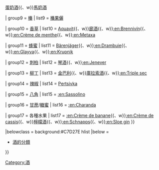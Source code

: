 {{Navbox with collapsible groups
| name      = 酒精飲料
| title     = [[酒|酒精]]飲料
| bodyclass = hlist
| state     = {{{state<includeonly>|collapsed</includeonly>}}}

| sect1 = 歷史和生產
| abbr1 = 生產
| list1 =  {{Navbox|child

 | group1 = 飲酒歷史
 | list1  = 
* {{en-link|酒精饮料历史|History of alcoholic beverages}}
* [[啤酒歷史]] 
* [[葡萄酒历史]] 

  | group2 = 生產
  | list2  =  
* [[酿酒]] 
* [[蒸餾]] 
* [[酒精發酵]] 
* [[葡萄酒酿制]]
  }}

| sect2 = 含[[酒|酒精]]的飲料
| abbr2 = 
| list2 =  {{Navbox|child
| image = [[File:Alcoholic beverages.jpg|100px]]

| group1 = [[酿造酒]]
| list1 = 
* [[啤酒]]
* [[葡萄酒]]
* [[米酒|酿造米酒]]
** [[黄酒]]
** [[日本清酒]]
** [[韓國清酒]]
** [[青稞酒]]
* [[蘋果酒]]
* [[蜂蜜酒]]
* [[:Category:釀造酒|其他釀造酒]]

| group2 = [[蒸餾酒]]
| list2 = 
* [[白蘭地]]
* [[威士忌]]
* [[伏特加]]
* [[琴酒]]
* [[蘭姆酒]]
* [[龍舌蘭酒]]
* [[烧酒]]
** [[白酒 (蒸餾酒)|白酒]]
** [[日本烧酒]]
** [[韩国烧酒]]
* [[力嬌酒]]
* [[:Category:蒸餾酒|其他蒸餾酒]]

| group3 = [[加强葡萄酒]]
| list3  = 
* [[馬德拉酒]]
* [[瑪薩拉酒]]
* [[波特酒]]
* [[雪利酒]]
* [[苦艾酒]]
* [[:Category:加強葡萄酒|其他加強葡萄酒]]
}}

| sect3 = [[蒸餾酒]]（按成分分类）
| abbr3 = 
| list3 =  {{Navbox|child
| image = [[File:Alambic.svg|50px]]

| group1 = [[水果]]
| list1  =  {{Navbox|child
| group4 = [[蘋果]]
| list4     =  
* {{en-link|Applejack|Applejack (beverage)}}
* {{en-link|Calvados|Calvados (brandy)}}

| group2 = [[腰果]]
| list2     =  
* {{en-link|芬尼酒|Feni (liquor)}}


| group3 = [[椰子]]|
| list3     =  
* {{en-link|东南亚亚力酒|Arrack}}
* [[兰班诺]]

| group1 = [[葡萄]]
| list1     =  
* [[白蘭地]]
* [[干邑白蘭地]]
* [[雅马邑白兰地]]
* [[皮斯可]]

| group5 = [[梅子]]
| list5     =  
* [[斯利沃威茨]]
* {{en-link|罗马尼亚梅子白兰地|Ţuică}}

| group6 = [[果渣]]
| list6     = 
* [[恰恰 (白兰地)|恰恰]]
* [[渣釀白蘭地]]
* {{en-link|果渣白兰地|Pomace brandy}}
* {{en-link|Orujo|Orujo}}
* {{en-link|Tsikoudia|Tsikoudia}}
* {{en-link|Tsipouro|Tsipouro}}
* {{en-link|Zivania|Zivania}}

| group7 = 各種水果
| list7     =  
* {{en-link|生命之水白兰地|Eau de vie}}
* {{en-link|樱桃酒|Kirschwasser}}
* {{en-link|Nalewka|Nalewka}}
* [[帕林卡]]
* [[拉基亚]]
* {{en-link|Schnaps|Schnaps}}
}}

| group2 = [[糧食]]
| list2  =  {{Navbox|child
| group1 = [[大麥]]
| list1     = 
* [[威士忌]]
* [[蘇格蘭威士忌]]
* [[愛爾蘭威士忌]]
* [[日本威士忌]]

| group2 = [[玉米]]
| list2     = 
* [[包谷酒]]
* [[波本威士忌]]
* {{en-link|玉米威士忌|Corn whiskey}}
* {{en-link|田纳西威士忌|Tennessee whiskey}}
| group3 = [[大米]]
| list3     =
* [[米香型白酒]] 
* [[日本烧酒]]
* [[韓國燒酒]]
* [[泡盛]]

| group4 = [[黑麥]]
| list4     = 
* {{en-link|科恩酒|Korn (liquor)|科恩酒}}
* {{en-link|黑麦威士忌|Rye whiskey}}
* {{en-link|斯达卡|Starka}}

| group5 = [[高粱]]
| list5     = 
* [[高粱酒]]
** [[二锅头]]
** [[金門高粱酒]]

| group6 = 多種糧食
| list6     = 
* [[大曲酒]]
* {{en-link|美國威士忌|American whiskey}}
* [[加拿大威士忌]]
}}

| group3 = 其他
| list3  =  {{Navbox|child
| group1 = [[龍舌蘭]]
| list1   = 
*[[龍舌蘭酒]]
*[[梅茲卡爾酒]]

| group2 = [[甘蔗]]或[[糖蜜]]
| list2     = 
*[[蘭姆酒]]
*{{en-link|Aguardiente|Aguardiente}}
*[[中東亞力酒]]
*{{en-link|Clairin|Clairin}}
*{{en-link|Guaro|Guaro}}
*[[卡沙夏]]
*{{en-link|Seco Herrerano|Seco Herrerano}}
*{{en-link|Tharra|Tharra}}

| group3 = 各種澱粉
| list3     =
* [[伏特加]]
* [[阿夸维特]]
* {{en-link|Horilka|Horilka}}
* {{en-link|Poitín|Poitín}}
  }}}}

| sect4 = [[利口酒]]和注入蒸餾水飲料成分
| list4 = {{Navbox|child
| group1 = [[扁桃]]
| list1     =  
* [[阿瑪雷托]]
* {{en-link|Crème de Noyaux|Crème de Noyaux}}

| group2 = 茴芹
| list2     =  
* [[苦艾酒]]  
* [[中東亞力酒]]  
* [[烏佐酒]]  
* [[法國茴香酒]]  
* [[拉克酒]]  
* [[珊布卡]]

| group3 = 巧克力
| list3     =  {{tsl|en|Chocolate liqueur|巧克力利口酒}}

| group4 = 桂皮
| list4     =  [[Tentura]]

| group5 = [[雲莓]]
| list5     =  [[:en:Lakka]]

| group6 = [[椰子]]
| list6     =  [[馬利寶朗姆酒]]

| group7 = [[咖啡]]
| list7     =  [[甘露咖啡力嬌酒]]{{、w}}[[添萬利]]

| group8 = [[蛋]]/[[奶]]
| list8     =  [[蛋黃酒]]{{、w}}[[蛋奶酒]]{{、w}}[[馬奶酒]]

| group9 = [[榛]]
| list9     =  [[榛果儷]]

| group10 = [[香草]]
| list10     =  [[:en:Akvavit|Aquavit]]{{、w}}[[廊酒]]{{、w}}[[:en:Brennivín]]{{、w}}[[:en:Crème de menthe]]{{、w}}[[:en:Metaxa]]

| group11 = [[蜂蜜]]
| list11     = [[:en:Bärenfang|Bärenjäger]]{{、w}}[[:en:Drambuie]]{{、w}}[[:en:Glayva]]{{、w}}[[:en:Krupnik]]

| group12 = [[刺柏]]
| list12     = [[琴酒]]{{、w}}[[:en:Jenever]]

| group13 = [[柳丁]]
| list13     = [[金巴利]]{{、w}}[[庫拉索酒]]{{、w}}[[:en:Triple sec]]

| group14 = [[辣椒]]
| list14     = [[:en:Horilka|Pertsivka]]

| group15 = [[八角]]
| list15     = [[:en:Sassolino]]

| group16 = [[甘蔗]]/[[糖蜜]]
| list16     = [[:en:Charanda]]

| group17 = 各種水果
| list17     =  [[:en:Crème de banane]]{{、w}}[[:en:Crème de cassis]]{{、w}}[[檸檬酒]]{{、w}}[[:en:Schnapps]]{{、w}}[[:en:Sloe gin]]
}}

|belowclass = background:#C7D27E <nowiki>hlist</nowiki>
|below = 

* {{Icon|Category}} [[:Category:酒|酒的分類]]

}}<noinclude>[[Category:酒]]{{Documentation}}</noinclude>